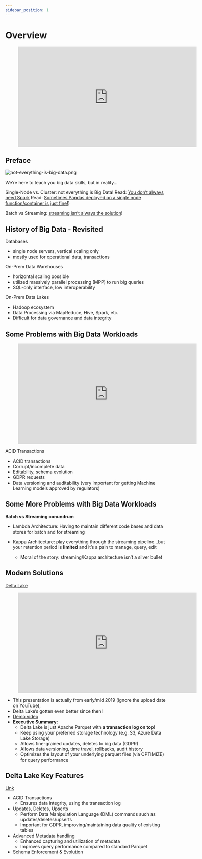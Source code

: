 ```yaml
---
sidebar_position: 1
---
```


# Overview

<div style={{textAlign: 'center'}}>

<figure class="video-container">
    <iframe width="560" height="315" src="https://www.youtube.com/embed/soYUor6W3vs" title="YouTube video player" frameborder="0" allow="accelerometer; autoplay; clipboard-write; encrypted-media; gyroscope; picture-in-picture" allowfullscreen></iframe>
</figure>

</div>


## Preface
<div style={{textAlign: 'center'}}>

![not-everything-is-big-data.png](./assets/not-everything-is-big-data.png)

</div>

We’re here to teach you big data skills, but in reality...

Single-Node vs. Cluster: not everything is Big Data!
Read: [You don’t always need Spark](https://www.indellient.com/blog/a-journey-from-pandas-to-spark-data-frames/)
Read: [Sometimes Pandas deployed on a single node function/container is just fine!](https://www.indellient.com/blog/a-journey-from-pandas-to-spark-data-frames/))

Batch vs Streaming: [streaming isn’t always the solution](https://www.section.io/engineering-education/batch-processing-vs-stream-processing/)!

## History of Big Data - Revisited
Databases
* single node servers, vertical scaling only
* mostly used for operational data, transactions


On-Prem Data Warehouses
* horizontal scaling possible
* utilized massively parallel processing (MPP) to run big queries
* SQL-only interface, low interoperability


On-Prem Data Lakes
* Hadoop ecosystem
* Data Processing via MapReduce, Hive, Spark, etc.
* Difficult for data governance and data integrity 


## Some Problems with Big Data Workloads

<div style={{textAlign: 'center'}}>

<figure class="video-container">
    <iframe width="560" height="315" src="https://www.youtube.com/embed/VRm2UMsFVz0" title="YouTube video player" frameborder="0" allow="accelerometer; autoplay; clipboard-write; encrypted-media; gyroscope; picture-in-picture" allowfullscreen></iframe>
</figure>

ACID Transactions

</div>

* ACID transactions
* Corrupt/incomplete data
* Editability, schema evolution
* GDPR requests
* Data versioning and auditability (very important for getting Machine Learning models approved by regulators)

## Some More Problems with Big Data Workloads
**Batch vs Streaming conundrum**

* Lambda Architecture: Having to maintain different code bases and data stores for batch and for streaming


* Kappa Architecture: play everything through the streaming pipeline...but your retention period is **limited** and it’s a pain to manage, query, edit
  * Moral of the story: streaming/Kappa architecture isn’t a silver bullet

## Modern Solutions
<div style={{textAlign: 'center'}}>

[Delta Lake](https://delta.io/)

<figure class="video-container">
    <iframe width="560" height="315" src="https://www.youtube.com/embed/LJtShrQqYZY" title="YouTube video player" frameborder="0" allow="accelerometer; autoplay; clipboard-write; encrypted-media; gyroscope; picture-in-picture" allowfullscreen></iframe>
</figure>

</div>

* This presentation is actually from early/mid 2019 (ignore the upload date on YouTube),
* Delta Lake’s gotten even better since then!
* [Demo video](https://databricks.com/discover/demos/delta-lake)
* **Executive Summary:**
  * Delta Lake is just Apache Parquet with **a transaction log on top**!
  * Keep using your preferred storage technology (e.g. S3, Azure Data Lake Storage)
  * Allows fine-grained updates, deletes to big data (GDPR)
  * Allows data versioning, time travel, rollbacks, audit history
  * Optimizes the layout of your underlying parquet files (via OPTIMIZE) for query performance

## Delta Lake Key Features
[Link](https://delta.io/)
* ACID Transactions
  * Ensures data integrity, using the transaction log
* Updates, Deletes, Upserts
  * Perform Data Manipulation Language (DML) commands such as updates/deletes/upserts
  * Important for GDPR, improving/maintaining data quality of existing tables
* Advanced Metadata handling
  * Enhanced capturing and utilization of metadata
  * Improves query performance compared to standard Parquet
* Schema Enforcement & Evolution
